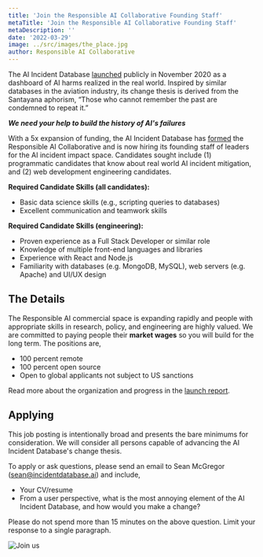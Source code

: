 ```yaml
---
title: 'Join the Responsible AI Collaborative Founding Staff'
metaTitle: 'Join the Responsible AI Collaborative Founding Staff'
metaDescription: ''
date: '2022-03-29'
image: ../src/images/the_place.jpg
author: Responsible AI Collaborative
---
```


The AI Incident Database [launched](https://partnershiponai.org/aiincidentdatabase/) publicly in November 2020 as a dashboard of AI harms realized in the real world. Inspired by similar databases in the aviation industry, its change thesis is derived from the Santayana aphorism, “Those who cannot remember the past are condemned to repeat it.”

**_We need your help to build the history of AI's failures_**

With a 5x expansion of funding, the AI Incident Database has [formed](https://docsend.com/view/47z2whznatd39vf9) the Responsible AI Collaborative and is now hiring its founding staff of leaders for the AI incident impact space. Candidates sought include (1) programmatic candidates that know about real world AI incident mitigation, and (2) web development engineering candidates.

**Required Candidate Skills (all candidates):**

* Basic data science skills (e.g., scripting queries to databases)
* Excellent communication and teamwork skills

**Required Candidate Skills (engineering):**

* Proven experience as a Full Stack Developer or similar role
* Knowledge of multiple front-end languages and libraries
* Experience with React and Node.js
* Familiarity with databases (e.g. MongoDB, MySQL), web servers (e.g. Apache) and UI/UX design

## The Details

The Responsible AI commercial space is expanding rapidly and people with appropriate skills in research, policy, and engineering are highly valued. We are committed to paying people their **market wages** so you will build for the long term. The positions are,

* 100 percent remote
* 100 percent open source
* Open to global applicants not subject to US sanctions

Read more about the organization and progress in the [launch report](https://docsend.com/view/47z2whznatd39vf9).

## Applying

This job posting is intentionally broad and presents the bare minimums for consideration. We will consider all persons capable of advancing the AI Incident Database's change thesis.

To apply or ask questions, please send an email to Sean McGregor (sean@incidentdatabase.ai) and include,

* Your CV/resume
* From a user perspective, what is the most annoying element of the AI Incident Database, and how would you make a change?

Please do not spend more than 15 minutes on the above question. Limit your response to a single paragraph.

![Join us](../src/images/the_place.jpg)
